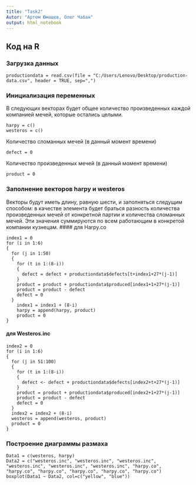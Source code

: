 ```yaml
---
title: "Task2"
Autor: "Артем Юмашев, Олег Чабан"
output: html_notebook
---
```


## Код на R

### Загрузка данных
```
productiondata = read.csv(file = "C:/Users/Lenovo/Desktop/production-data.csv", header = TRUE, sep=",")
```

### Инициализация переменных
В следующих векторах будет общее количество произведенных каждой компанией мечей, которые остались целыми.
```
harpy = c()
westeros = c()
```
Количество сломанных мечей (в данный момент времени)
```
defect = 0
```
Количество произведенных мечей (в данный момент времени)
```
product = 0
```

### Заполнение векторов harpy и westeros
Векторы будут иметь длину, равную шести, и заполняться следущим способом: в качестве элемента будет браться разность
количества произведенных мечей от конкретной партии и количества сломанных мечей. Эти значения суммируются по всем работающим 
в конкретой компании кузнецам.
#### для Harpy.co
```
index1 = 0
for (i in 1:6) 
{
  for (j in 1:50) 
  {
    for (t in 1:(8-i)) 
    { 
      defect = defect + productiondata$defects[t+index1+27*(j-1)] 
    }
    product = product + productiondata$produced[index1+1+27*(j-1)] 
    product = product - defect 
    defect = 0
  }
    index1 = index1 + (8-i)
    harpy = append(harpy, product)
    product = 0
}
```
#### для Westeros.inc
```
index2 = 0
for (i in 1:6) 
{
  for (j in 51:100) 
  {
    for (t in 1:(8-i)) 
    {
      defect <- defect + productiondata$defects[index2+t+27*(j-1)] 
    }
    product = product + productiondata$produced[index2+1+27*(j-1)] 
    product = product - defect 
    defect = 0
  }
  index2 = index2 + (8-i)
  westeros = append(westeros, product)
  product = 0
}
```

### Построение диаграммы размаха
```
Data1 = c(westeros, harpy)
Data2 = c("westeros.inc", "westeros.inc", "westeros.inc", "westeros.inc", "westeros.inc", "westeros.inc", "harpy.co", "harpy.co", "harpy.co", "harpy.co", "harpy.co", "harpy.co")
boxplot(Data1 ~ Data2, col=c("yellow", "blue"))
```

